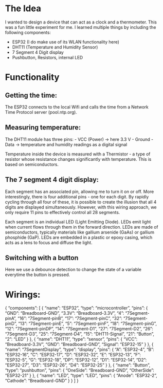 # The Idea

I wanted to design a device that can act as a clock and a thermometer. This was a fun little experiment for me. I learned multiple things by including the following components:

- ESP32 (I do make use of its WLAN functionality here)
- DHT11 (Temperature and Humidity Sensor)
- 7 Segment 4 Digit display
- Pushbutton, Resistors, internal LED


# Functionality

## Getting the time:
The ESP32 connects to the local Wifi and calls the time from a Network Time Protocol server (pool.ntp.org).

## Measuring temperature:
The DHT11 module has three pins: 
- VCC (Power) -> here 3.3 V
- Ground
- Data -> temperature and humidity readings as a digital signal

Temperature inside the device is measured with a Thermistor - a type of resistor whose resistance changes significantly with temperature. This is based on semiconductors. 

## The 7 segment 4 digit display:
Each segment has an associated pin, allowing me to turn it on or off. More interestingly, there is four additional pins - one for each digit. By rapidly cycling through all four of these, it is possible to create the illusion that all 4 digits are displayed simultaneously. However, with this wiring approach, we only require 11 pins to effectively control all 28 segments.  

Each segment is an individual LED (Light Emitting Diode). LEDs emit light when current flows through them in the forward direction. LEDs are made of semiconductors, typically materials like gallium arsenide (GaAs) or gallium phosphide (GaP). LEDs are embedded in a plastic or epoxy casing, which acts as a lens to focus and diffuse the light.

## Switching with a button
Here we use a debounce detection to change the state of a variable everytime the button is pressed.

# Wirings:
{
  "components": [
    {
      "name": "ESP32",
      "type": "microcontroller",
      "pins": {
        "GND": "Breadboard-GND",
        "3.3V": "Breadboard-3.3V",
        "4": "7Segment-pinA",
        "16": "7Segment-pinB",
        "17": "7Segment-pinC",
        "32": "7Segment-pinD",
        "13": "7Segment-pinE",
        "5": "7Segment-pinF",
        "18": "7Segment-pinG",
        "12": "7Segment-pinDP",
        "14": "7Segment-D1",
        "27": "7Segment-D2",
        "26": "7Segment-D3",
        "25": "7Segment-D4",
        "15": "DHT11-Signal",
        "21": "Button",
        "2": "LED"
      }
    },
    {
      "name": "DHT11",
      "type": "sensor",
      "pins": {
        "VCC": "Breadboard-3.3V",
        "GND": "Breadboard-GND",
        "Signal": "ESP32-15"
      }
    },
    {
      "name": "7SegmentDisplay",
      "type": "display",
      "pins": {
        "A": "ESP32-4",
        "B": "ESP32-16",
        "C": "ESP32-17",
        "D": "ESP32-32",
        "E": "ESP32-13",
        "F": "ESP32-5",
        "G": "ESP32-18",
        "DP": "ESP32-12",
        "D1": "ESP32-14",
        "D2": "ESP32-27",
        "D3": "ESP32-26",
        "D4": "ESP32-25"
      }
    },
    {
      "name": "Button",
      "type": "pushbutton",
      "pins": {
        "OneSide": "Breadboard-GND",
        "OtherSide": "ESP32-21"
      }
    },
    {
      "name": "LED",
      "type": "LED",
      "pins": {
        "Anode": "ESP32-2",
        "Cathode": "Breadboard-GND"
      }
    }
  ]
}
